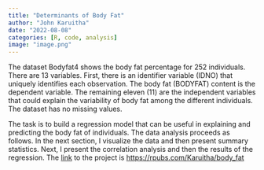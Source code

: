 ```yaml
---
title: "Determinants of Body Fat"
author: "John Karuitha"
date: "2022-08-08"
categories: [R, code, analysis]
image: "image.png"
---
```


The dataset Bodyfat4 shows the body fat percentage for 252 individuals. There are 13 variables. First, there is an identifier variable (IDNO) that uniquely identifies each observation. The body fat (BODYFAT) content is the dependent variable. The remaining eleven (11) are the independent variables that could explain the variability of body fat among the different individuals. The dataset has no missing values.

The task is to build a regression model that can be useful in explaining and predicting the body fat of individuals. The data analysis proceeds as follows. In the next section, I visualize the data and then present summary statistics. Next, I present the correlation analysis and then the results of the regression.
The [link](https://rpubs.com/Karuitha/body_fat) to the project is <https://rpubs.com/Karuitha/body_fat>
